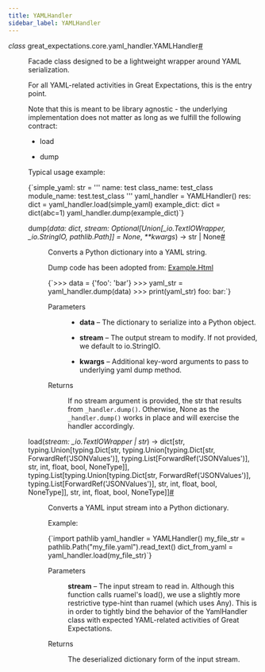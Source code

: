 ```yaml
---
title: YAMLHandler
sidebar_label: YAMLHandler
---
```


<section class="sphinx-api-doc" id="yamlhandler">

<dl class="py class">
<dt class="sig sig-object py" id="great_expectations.core.yaml_handler.YAMLHandler">
<em class="property"><span class="pre">class</span><span class="w"> </span></em><span class="sig-prename descclassname"><span class="pre">great_expectations.core.yaml_handler.</span></span><span class="sig-name descname"><span class="pre">YAMLHandler</span></span><a class="headerlink" href="#great_expectations.core.yaml_handler.YAMLHandler" title="Permalink to this definition">#</a>
</dt>

<dd>
<p>Facade class designed to be a lightweight wrapper around YAML serialization.</p>
<p>For all YAML-related activities in Great Expectations, this is the entry point.</p>
<p>Note that this is meant to be library agnostic - the underlying implementation does not
matter as long as we fulfill the following contract:</p>
<ul class="simple">
<li><p>load</p></li>
<li><p>dump</p></li>
</ul>
<p>Typical usage example:</p>
<p><CodeBlock language="python">{`simple_yaml: str = '''
    name: test
    class_name: test_class
    module_name: test.test_class
'''
yaml_handler = YAMLHandler()
res: dict = yaml_handler.load(simple_yaml)
example_dict: dict = dict(abc=1)
yaml_handler.dump(example_dict)`}</CodeBlock></p>
<dl class="py method">
<dt class="sig sig-object py" id="great_expectations.core.yaml_handler.YAMLHandler.dump">
<span class="sig-name descname"><span class="pre">dump</span></span><span class="sig-paren">(</span><em class="sig-param"><span class="n"><span class="pre">data</span></span><span class="p"><span class="pre">:</span></span><span class="w"> </span><span class="n"><span class="pre">dict</span></span></em>, <em class="sig-param"><span class="n"><span class="pre">stream</span></span><span class="p"><span class="pre">:</span></span><span class="w"> </span><span class="n"><span class="pre">Optional</span><span class="p"><span class="pre">[</span></span><span class="pre">Union</span><span class="p"><span class="pre">[</span></span><span class="pre">_io.TextIOWrapper</span><span class="p"><span class="pre">,</span></span><span class="w"> </span><span class="pre">_io.StringIO</span><span class="p"><span class="pre">,</span></span><span class="w"> </span><span class="pre">pathlib.Path</span><span class="p"><span class="pre">]</span></span><span class="p"><span class="pre">]</span></span></span><span class="w"> </span><span class="o"><span class="pre">=</span></span><span class="w"> </span><span class="default_value"><span class="pre">None</span></span></em>, <em class="sig-param"><span class="o"><span class="pre">**</span></span><span class="n"><span class="pre">kwargs</span></span></em><span class="sig-paren">)</span> <span class="sig-return"><span class="sig-return-icon">→</span> <span class="sig-return-typehint"><span class="pre">str</span><span class="w"> </span><span class="p"><span class="pre">|</span></span><span class="w"> </span><span class="pre">None</span></span></span><a class="headerlink" href="#great_expectations.core.yaml_handler.YAMLHandler.dump" title="Permalink to this definition">#</a>
</dt>

<dd>
<p>Converts a Python dictionary into a YAML string.</p>
<p>Dump code has been adopted from:
<a class="reference external" href="https://yaml.readthedocs.io/en/latest/example.html#output-of-dump-as-a-string">Example.Html</a></p>
<p><CodeBlock language="python">{`>>> data = {'foo': 'bar'}
>>> yaml_str = yaml_handler.dump(data)
>>> print(yaml_str)
foo:
    bar:`}</CodeBlock></p>
<dl class="field-list simple">
<dt class="field-odd">Parameters
</dt>

<dd class="field-odd"><ul class="simple">
<li><p><strong>data</strong> – The dictionary to serialize into a Python object.</p></li>
<li><p><strong>stream</strong> – The output stream to modify. If not provided, we default to io.StringIO.</p></li>
<li><p><strong>kwargs</strong> – Additional key-word arguments to pass to underlying yaml dump method.</p></li>
</ul>
</dd>
<dt class="field-even">Returns
</dt>

<dd class="field-even"><p>If no stream argument is provided, the str that results from <code class="docutils literal notranslate"><span class="pre">_handler.dump()</span></code>.
Otherwise, None as the <code class="docutils literal notranslate"><span class="pre">_handler.dump()</span></code> works in place and will exercise the handler accordingly.</p>
</dd>
</dl>
</dd></dl>
<dl class="py method">
<dt class="sig sig-object py" id="great_expectations.core.yaml_handler.YAMLHandler.load">
<span class="sig-name descname"><span class="pre">load</span></span><span class="sig-paren">(</span><em class="sig-param"><span class="n"><span class="pre">stream</span></span><span class="p"><span class="pre">:</span></span><span class="w"> </span><span class="n"><span class="pre">_io.TextIOWrapper</span><span class="w"> </span><span class="p"><span class="pre">|</span></span><span class="w"> </span><span class="pre">str</span></span></em><span class="sig-paren">)</span> <span class="sig-return"><span class="sig-return-icon">→</span> <span class="sig-return-typehint"><span class="pre">dict[str,</span> <span class="pre">typing.Union[typing.Dict[str,</span> <span class="pre">typing.Union[typing.Dict[str,</span> <span class="pre">ForwardRef('JSONValues')],</span> <span class="pre">typing.List[ForwardRef('JSONValues')],</span> <span class="pre">str,</span> <span class="pre">int,</span> <span class="pre">float,</span> <span class="pre">bool,</span> <span class="pre">NoneType]],</span> <span class="pre">typing.List[typing.Union[typing.Dict[str,</span> <span class="pre">ForwardRef('JSONValues')],</span> <span class="pre">typing.List[ForwardRef('JSONValues')],</span> <span class="pre">str,</span> <span class="pre">int,</span> <span class="pre">float,</span> <span class="pre">bool,</span> <span class="pre">NoneType]],</span> <span class="pre">str,</span> <span class="pre">int,</span> <span class="pre">float,</span> <span class="pre">bool,</span> <span class="pre">NoneType]]</span></span></span><a class="headerlink" href="#great_expectations.core.yaml_handler.YAMLHandler.load" title="Permalink to this definition">#</a>
</dt>

<dd>
<p>Converts a YAML input stream into a Python dictionary.</p>
<p>Example:</p>
<p><CodeBlock language="python">{`import pathlib
yaml_handler = YAMLHandler()
my_file_str = pathlib.Path("my_file.yaml").read_text()
dict_from_yaml = yaml_handler.load(my_file_str)`}</CodeBlock></p>
<dl class="field-list simple">
<dt class="field-odd">Parameters
</dt>

<dd class="field-odd"><p><strong>stream</strong> – The input stream to read in. Although this function calls ruamel's load(), we
use a slightly more restrictive type-hint than ruamel (which uses Any). This is in order to tightly
bind the behavior of the YamlHandler class with expected YAML-related activities of Great Expectations.</p>
</dd>
<dt class="field-even">Returns
</dt>

<dd class="field-even"><p>The deserialized dictionary form of the input stream.</p>
</dd>
</dl>
</dd></dl>
</dd></dl>
</section>